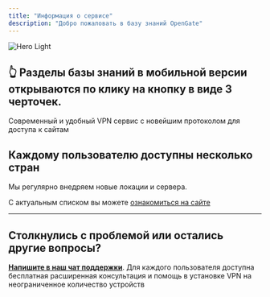 ```yaml
---
title: "Информация о сервисе"
description: "Добро пожаловать в базу знаний OpenGate"
---
```


<img
  className="block dark:hidden"
  src="/images/hero-light.png"
  alt="Hero Light"
/>

## 👆 Разделы базы знаний в мобильной версии открываются по клику на кнопку в виде 3 черточек.

Современный и удобный VPN сервис с новейшим протоколом для доступа к сайтам

## Каждому пользователю доступны несколько стран

<Note>
  Мы регулярно внедряем новые локации и сервера.

  С актуальным списком вы можете [ознакомиться на сайте](https://opengate.click/#locations?utm_source=gitbook)
</Note>

---

## Столкнулись с проблемой или остались другие вопросы?

[**Напишите в наш чат поддержки**](https://t.me/opengatevpn_support). Для каждого пользователя доступна бесплатная расширенная консультация и помощь в установке VPN на неограниченное количество устройств
